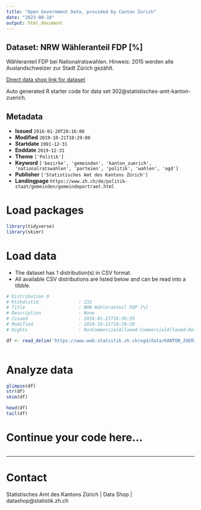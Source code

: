 ```yaml
---
title: "Open Government Data, provided by Canton Zurich"
date: "2023-08-18"
output: html_document
---
```


## Dataset: NRW Wähleranteil FDP [%]

Wähleranteil FDP bei Nationalratswahlen. Hinweis: 2015 werden alle Auslandschweizer zur Stadt Zürich gezählt.

[Direct data shop link for dataset](https://www.zh.ch/de/politik-staat/opendata.zhweb-noredirect.zhweb-cache.html#/datasets/302@statistisches-amt-kanton-zuerich)

Auto generated R starter code for data set 302@statistisches-amt-kanton-zuerich.

## Metadata

- **Issued** `2016-01-20T20:16:00`
- **Modified** `2019-10-21T10:29:00`
- **Startdate** `1991-12-31`
- **Enddate** `2019-12-31`
- **Theme** `['Politik']`
- **Keyword** `['bezirke', 'gemeinden', 'kanton_zuerich', 'nationalratswahlen', 'parteien', 'politik', 'wahlen', 'ogd']`
- **Publisher** `['Statistisches Amt des Kantons Zürich']`
- **Landingpage** `https://www.zh.ch/de/politik-staat/gemeinden/gemeindeportraet.html`


# Load packages

```r

library(tidyverse)
library(skimr)

```

# Load data

-   The dataset has 1 distribution(s) in CSV format.
-   All available CSV distributions are listed below and can be read into a tibble.

```r

# Distribution 0
# Ktzhdistid               : 232
# Title                    : NRW Wähleranteil FDP [%]
# Description              : None
# Issued                   : 2016-01-21T16:30:35
# Modified                 : 2019-10-21T10:29:20
# Rights                   : NonCommercialAllowed-CommercialAllowed-ReferenceRequired

df <- read_delim('https://www.web.statistik.zh.ch/ogd/data/KANTON_ZUERICH_122.csv')



```

# Analyze data

```r

glimpse(df)
str(df)
skim(df)

head(df)
tail(df)

```

# Continue your code here...

```r

```

------------------------------------------------------------------------

# Contact

Statistisches Amt des Kantons Zürich | Data Shop | datashop@statistik.zh.ch
